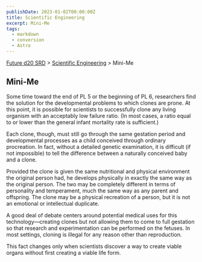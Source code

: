```yaml
---
publishDate: 2023-01-02T00:00:00Z
title: Scientific Engineering
excerpt: Mini-Me
tags:
  - markdown
  - conversion
  - Astro
---
```






[Future d20 SRD](/#futureD20) > [Scientific Engineering](future-d20-srd-scientific-engineering-index) > Mini-Me 




## Mini-Me


Some time toward the end of PL 5 or the beginning of PL 6, researchers find the solution for the developmental problems to which clones are prone. At this point, it is possible for scientists to successfully clone any living organism with an acceptably low failure ratio. (In most cases, a ratio equal to or lower than the general infant mortality rate is sufficient.)


Each clone, though, must still go through the same gestation period and developmental processes as a child conceived through ordinary procreation. In fact, without a detailed genetic examination, it is difficult (if not impossible) to tell the difference between a naturally conceived baby and a clone.


Provided the clone is given the same nutritional and physical environment the original person had, he develops physically in exactly the same way as the original person. The two may be completely different in terms of personality and temperament, much the same way as any parent and offspring. The clone may be a physical recreation of a person, but it is not an emotional or intellectual duplicate.


A good deal of debate centers around potential medical uses for this technology—creating clones but not allowing them to come to full gestation so that research and experimentation can be performed on the fetuses. In most settings, cloning is illegal for any reason other than reproduction.


This fact changes only when scientists discover a way to create viable organs without first creating a viable life form.



